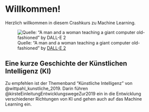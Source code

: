 # Willkommen! {.unnumbered}

Herzlich willkommen in diesem Crashkurs zu Machine Learning. 



![Quelle: "A man and a woman teaching  a giant computer old-fashioned" by [DALL-E 2](https://openai.com/dall-e-2/)](/assets/img/DALL%C2%B7E%202022-10-12%2010.39.39%20-%20A%20man%20and%20a%20woman%20teaching%20%20a%20giant%20computer%20old-fashioned.png)

## Eine kurze Geschichte der Künstlichen Intelligenz (KI)

Zu empfehlen ist der Themenband "Künstliche Intelligenz" von @wittpahl_kunstliche_2019. Darin führen @kirsteEinleitungEntwicklungswegeZur2019 ein in die Entwicklung verschiedener Richtungen von KI und gehen auch auf das Machine Learning ein.